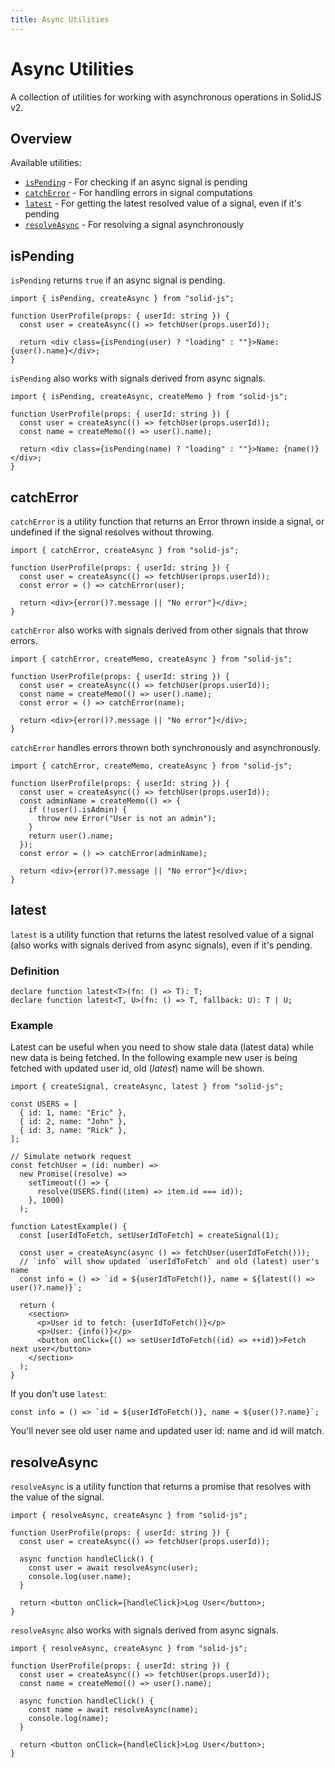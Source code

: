 ```yaml
---
title: Async Utilities
---
```


# Async Utilities

A collection of utilities for working with asynchronous operations in SolidJS v2.

## Overview

Available utilities:

- [`isPending`](#isPending) - For checking if an async signal is pending
- [`catchError`](#catchError) - For handling errors in signal computations
- [`latest`](#latest) - For getting the latest resolved value of a signal, even if it's pending
- [`resolveAsync`](#resolveAsync) - For resolving a signal asynchronously

## isPending

`isPending` returns `true` if an async signal is pending.

```tsx
import { isPending, createAsync } from "solid-js";

function UserProfile(props: { userId: string }) {
  const user = createAsync(() => fetchUser(props.userId));

  return <div class={isPending(user) ? "loading" : ""}>Name: {user().name}</div>;
}
```

`isPending` also works with signals derived from async signals.

```tsx
import { isPending, createAsync, createMemo } from "solid-js";

function UserProfile(props: { userId: string }) {
  const user = createAsync(() => fetchUser(props.userId));
  const name = createMemo(() => user().name);

  return <div class={isPending(name) ? "loading" : ""}>Name: {name()}</div>;
}
```

## catchError

`catchError` is a utility function that returns an Error thrown inside a signal, or undefined if the signal resolves without throwing.

```tsx
import { catchError, createAsync } from "solid-js";

function UserProfile(props: { userId: string }) {
  const user = createAsync(() => fetchUser(props.userId));
  const error = () => catchError(user);

  return <div>{error()?.message || "No error"}</div>;
}
```

`catchError` also works with signals derived from other signals that throw errors.

```tsx
import { catchError, createMemo, createAsync } from "solid-js";

function UserProfile(props: { userId: string }) {
  const user = createAsync(() => fetchUser(props.userId));
  const name = createMemo(() => user().name);
  const error = () => catchError(name);

  return <div>{error()?.message || "No error"}</div>;
}
```

`catchError` handles errors thrown both synchronously and asynchronously.

```tsx
import { catchError, createMemo, createAsync } from "solid-js";

function UserProfile(props: { userId: string }) {
  const user = createAsync(() => fetchUser(props.userId));
  const adminName = createMemo(() => {
    if (!user().isAdmin) {
      throw new Error("User is not an admin");
    }
    return user().name;
  });
  const error = () => catchError(adminName);

  return <div>{error()?.message || "No error"}</div>;
}
```

## latest

`latest` is a utility function that returns the latest resolved value of a signal (also works with signals derived from async signals), even if it's pending.

### Definition

```tsx
declare function latest<T>(fn: () => T): T;
declare function latest<T, U>(fn: () => T, fallback: U): T | U;
```

### Example

Latest can be useful when you need to show stale data (latest data) while new data is being fetched.
In the following example new user is being fetched with updated user id, old (_latest_) name will be shown.

```tsx
import { createSignal, createAsync, latest } from "solid-js";

const USERS = [
  { id: 1, name: "Eric" },
  { id: 2, name: "John" },
  { id: 3, name: "Rick" },
];

// Simulate network request
const fetchUser = (id: number) =>
  new Promise((resolve) =>
    setTimeout(() => {
      resolve(USERS.find((item) => item.id === id));
    }, 1000)
  );

function LatestExample() {
  const [userIdToFetch, setUserIdToFetch] = createSignal(1);

  const user = createAsync(async () => fetchUser(userIdToFetch()));
  // `info` will show updated `userIdToFetch` and old (latest) user's name
  const info = () => `id = ${userIdToFetch()}, name = ${latest(() => user()?.name)}`;

  return (
    <section>
      <p>User id to fetch: {userIdToFetch()}</p>
      <p>User: {info()}</p>
      <button onClick={() => setUserIdToFetch((id) => ++id)}>Fetch next user</button>
    </section>
  );
}
```

If you don't use `latest`:

```tsx
const info = () => `id = ${userIdToFetch()}, name = ${user()?.name}`;
```

You'll never see old user name and updated user id: name and id will match.

## resolveAsync

`resolveAsync` is a utility function that returns a promise that resolves with the value of the signal.

```tsx
import { resolveAsync, createAsync } from "solid-js";

function UserProfile(props: { userId: string }) {
  const user = createAsync(() => fetchUser(props.userId));

  async function handleClick() {
    const user = await resolveAsync(user);
    console.log(user.name);
  }

  return <button onClick={handleClick}>Log User</button>;
}
```

`resolveAsync` also works with signals derived from async signals.

```tsx
import { resolveAsync, createAsync } from "solid-js";

function UserProfile(props: { userId: string }) {
  const user = createAsync(() => fetchUser(props.userId));
  const name = createMemo(() => user().name);

  async function handleClick() {
    const name = await resolveAsync(name);
    console.log(name);
  }

  return <button onClick={handleClick}>Log User</button>;
}
```
